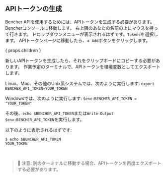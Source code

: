 ## APIトークンの生成

Bencher APIを使用するためには、APIトークンを生成する必要があります。
Bencherコンソールに移動します。
右上隅のあなたの名前の上にマウスを持って行きます。
ドロップダウンメニューが表示されるはずです。`Tokens`を選択します。
APIトークンページに移動したら、`➕ Add`ボタンをクリックします。

{ props.children }
<br />

新しいAPIトークンを生成したら、それをクリップボードにコピーする必要があります。
作業予定のターミナルで、APIトークンを環境変数としてエクスポートします。

Linux、Mac、その他のUnix系システムでは、次のように実行します: `export BENCHER_API_TOKEN=YOUR_TOKEN`

Windowsでは、次のように実行します: `$env:BENCHER_API_TOKEN = "YOUR_TOKEN"`

その後、`echo $BENCHER_API_TOKEN`または`Write-Output $env:BENCHER_API_TOKEN`を実行します。

以下のように表示されるはずです:

```
$ echo $BENCHER_API_TOKEN
YOUR_TOKEN
```

<br />

> 🐰 注意: 別のターミナルに移動する場合、APIトークンを再度エクスポートする必要があります。